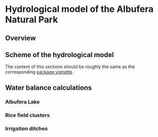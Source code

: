# Hydrological model of the Albufera Natural Park {#sec-hydrology}

## Overview

## Scheme of the hydrological model

The content of this sections should be roughly the same as the corresponding [package vignette](https://erahumed.github.io/erahumed/articles/hydrology-scheme.html).

## Water balance calculations

### Albufera Lake

### Rice field clusters

### Irrigation ditches
